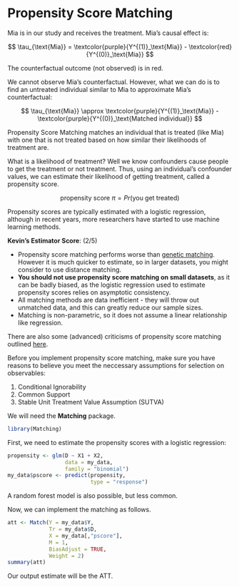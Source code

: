 # Propensity Score Matching {.unnumbered}

Mia is in our study and receives the treatment. Mia's causal effect is:

$$
\tau_{\text{Mia}} = \textcolor{purple}{Y^{(1)}_\text{Mia}} - \textcolor{red}{Y^{(0)}_\text{Mia}}
$$

::: small
The counterfactual outcome (not observed) is in red.
:::

We cannot observe Mia's counterfactual. However, what we can do is to find an untreated individual similar to Mia to approximate Mia's counterfactual:

$$
\tau_{\text{Mia}} \approx \textcolor{purple}{Y^{(1)}_\text{Mia}} - \textcolor{purple}{Y^{(0)}_\text{Matched individual}} 
$$

Propensity Score Matching matches an individual that is treated (like Mia) with one that is not treated based on how similar their likelihoods of treatment are.

What is a likelihood of treatment? Well we know confounders cause people to get the treatment or not treatment. Thus, using an individual's confounder values, we can estimate their likelihood of getting treatment, called a propensity score.

$$
\text{propensity score } \pi =Pr(\text{you get treated}) 
$$

::: small
Propensity scores are typically estimated with a logistic regression, although in recent years, more researchers have started to use machine learning methods.
:::

::: {.callout-note appearance="minimal"}
<div>

**Kevin's Estimator Score**: <i class="fas fa-star"></i><i class="fas fa-star"></i><i class="far fa-star"></i><i class="far fa-star"></i><i class="far fa-star"></i> (2/5)

-   Propensity score matching performs worse than [genetic matching](genetic.qmd). However it is much quicker to estimate, so in larger datasets, you might consider to use distance matching.
-   **You should not use propensity score matching on small datasets**, as it can be badly biased, as the logistic regression used to estimate propensity scores relies on asymptotic consistency.
-   All matching methods are data inefficient - they will throw out unmatched data, and this can greatly reduce our sample sizes.
-   Matching is non-parametric, so it does not assume a linear relationship like regression.

::: small
There are also some (advanced) criticisms of propensity score matching outlined [here](https://gking.harvard.edu/publications/why-propensity-scores-should-not-be-used-formatching).
:::

</div>
:::

Before you implement propensity score matching, make sure you have reasons to believe you meet the neccessary assumptions for selection on observables:

1.  Conditional Ignorability
2.  Common Support
3.  Stable Unit Treatment Value Assumption (SUTVA)

We will need the **Matching** package.

```r
library(Matching)
```

First, we need to estimate the propensity scores with a logistic regression:

```r
propensity <- glm(D ~ X1 + X2,
                  data = my_data,
                  family = "binomial")
my_data$pscore <- predict(propensity,
                          type = "response")
```

::: small
A random forest model is also possible, but less common.
:::

Now, we can implement the matching as follows.

```r
att <- Match(Y = my_data$Y,
             Tr = my_data$D,
             X = my_data[,"pscore"],
             M = 1,
             BiasAdjust = TRUE,
             Weight = 2)
summary(att)
```

Our output estimate will be the ATT.
